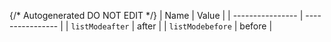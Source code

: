 {/* Autogenerated DO NOT EDIT  */}
| Name             | Value            |
| ---------------- | ---------------- |
| `listModeafter`  | after            |
| `listModebefore` | before           |